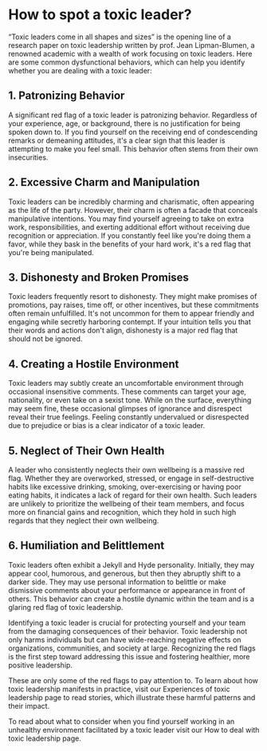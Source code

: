# How to spot a toxic leader?

“Toxic leaders come in all shapes and sizes” is the opening line of a research paper on toxic leadership written by prof. Jean Lipman-Blumen, a renowned academic with a wealth of work focusing on toxic leaders. Here are some common dysfunctional behaviors, which can help you identify whether you are dealing with a toxic leader:

## 1. Patronizing Behavior
A significant red flag of a toxic leader is patronizing behavior. Regardless of your experience, age, or background, there is no justification for being spoken down to. If you find yourself on the receiving end of condescending remarks or demeaning attitudes, it's a clear sign that this leader is attempting to make you feel small. This behavior often stems from their own insecurities. 

## 2. Excessive Charm and Manipulation
Toxic leaders can be incredibly charming and charismatic, often appearing as the life of the party. However, their charm is often a facade that conceals manipulative intentions. You may find yourself agreeing to take on extra work, responsibilities, and exerting additional effort without receiving due recognition or appreciation. If you constantly feel like you're doing them a favor, while they bask in the benefits of your hard work, it's a red flag that you're being manipulated.

## 3. Dishonesty and Broken Promises
Toxic leaders frequently resort to dishonesty. They might make promises of promotions, pay raises, time off, or other incentives, but these commitments often remain unfulfilled. It's not uncommon for them to appear friendly and engaging while secretly harboring contempt. If your intuition tells you that their words and actions don't align, dishonesty is a major red flag that should not be ignored.

## 4. Creating a Hostile Environment
Toxic leaders may subtly create an uncomfortable environment through occasional insensitive comments. These comments can target your age, nationality, or even take on a sexist tone. While on the surface, everything may seem fine, these occasional glimpses of ignorance and disrespect reveal their true feelings. Feeling constantly undervalued or disrespected due to prejudice or bias is a clear indicator of a toxic leader.

## 5. Neglect of Their Own Health
A leader who consistently neglects their own wellbeing is a massive red flag. Whether they are overworked, stressed, or engage in self-destructive habits like excessive drinking, smoking, over-exercising or having poor eating habits, it indicates a lack of regard for their own health. Such leaders are unlikely to prioritize the wellbeing of their team members, and focus more on financial gains and recognition, which they hold in such high regards that they neglect their own wellbeing.  

## 6. Humiliation and Belittlement
Toxic leaders often exhibit a Jekyll and Hyde personality. Initially, they may appear cool, humorous, and generous, but then they abruptly shift to a darker side. They may use personal information to belittle or make dismissive comments about your performance or appearance in front of others. This behavior can create a hostile dynamic within the team and is a glaring red flag of toxic leadership.

Identifying a toxic leader is crucial for protecting yourself and your team from the damaging consequences of their behavior. Toxic leadership not only harms individuals but can have wide-reaching negative effects on organizations, communities, and society at large. Recognizing the red flags is the first step toward addressing this issue and fostering healthier, more positive leadership.


These are only some of the red flags to pay attention to. To learn about how toxic leadership manifests in practice, visit our Experiences of toxic leadership page to read stories, which illustrate these harmful patterns and their impact. 

To read about what to consider when you find yourself working in an unhealthy environment facilitated by a toxic leader visit our How to deal with toxic leadership page.